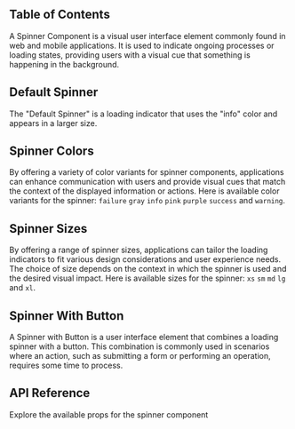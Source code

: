 


## Table of Contents

A Spinner Component is a visual user interface element commonly found in web and mobile applications. It is used to indicate ongoing processes or loading states, providing users with a visual cue that something is happening in the background.

## Default Spinner

The "Default Spinner" is a loading indicator that uses the "info" color and appears in a larger size.

<CodePreview github="Spinner" code={DefaultSpinnerCode}>
  <DefaultSpinner />
</CodePreview>

## Spinner Colors

By offering a variety of color variants for spinner components, applications can enhance communication with users and provide visual cues that match the context of the displayed information or actions. Here is available color variants for the spinner: `failure` `gray` `info` `pink` `purple` `success` and `warning`.

<CodePreview github="Spinner" code={SpinnerColorsCode}>
  <SpinnerColors />
</CodePreview>

## Spinner Sizes

By offering a range of spinner sizes, applications can tailor the loading indicators to fit various design considerations and user experience needs. The choice of size depends on the context in which the spinner is used and the desired visual impact. Here is available sizes for the spinner: `xs` `sm` `md` `lg` and `xl`.

<CodePreview github="Spinner" code={SpinnerSizesCode}>
  <SpinnerSizes />
</CodePreview>

## Spinner With Button

A Spinner with Button is a user interface element that combines a loading spinner with a button. This combination is commonly used in scenarios where an action, such as submitting a form or performing an operation, requires some time to process.

<CodePreview github="Spinner" code={SpinnerButtonCode}>
  <SpinnerButton />
</CodePreview>

## API Reference

Explore the available props for the spinner component

<ComponentApi data={SpinnerApiData} />
